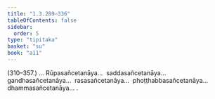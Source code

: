 ```yaml
---
title: "1.3.289–336"
tableOfContents: false
sidebar:
  order: 5
type: "tipitaka"
basket: "su"
book: "a11"
---
```



<DynamicBreadcrumb />

<Paragraph type="center" book="a11">
(310–357.)
</Paragraph>

<Paragraph number="220" book="a11">
… Rūpasañcetanāya…  saddasañcetanāya…  gandhasañcetanāya…  rasasañcetanāya…  phoṭṭhabbasañcetanāya…  dhammasañcetanāya… .
</Paragraph>